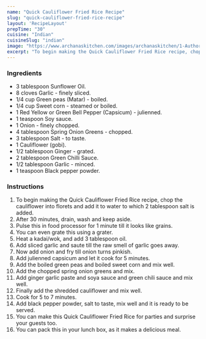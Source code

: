 ---
name: "Quick Cauliflower Fried Rice Recipe"
slug: "quick-cauliflower-fried-rice-recipe"
layout: 'RecipeLayout'
prepTime: "30"
cuisine: "Indian"
cuisineSlug: "indian"
image: "https://www.archanaskitchen.com/images/archanaskitchen/1-Author/Raksha_Kamat/15_Minute_Cauliflower_Fried_Rice.jpg"
excerpt: "To begin making the Quick Cauliflower Fried Rice recipe, chop the cauliflower into florets and add it to water to which 2 tablespoon salt is added"
---

### Ingredients

- 3 tablespoon Sunflower Oil.
- 8 cloves Garlic - finely sliced.
- 1/4 cup Green peas (Matar) - boiled.
- 1/4 cup Sweet corn - steamed or boiled.
- 1 Red Yellow or Green Bell Pepper (Capsicum) - julienned.
- 1 teaspoon Soy sauce.
- 1 Onion - finely chopped.
- 4 tablespoon Spring Onion Greens - chopped.
- 3 tablespoon Salt - to taste.
- 1 Cauliflower (gobi).
- 1/2 tablespoon Ginger - grated.
- 2 tablespoon Green Chilli Sauce.
- 1/2 tablespoon Garlic - minced.
- 1 teaspoon Black pepper powder.

### Instructions

1. To begin making the Quick Cauliflower Fried Rice recipe, chop the cauliflower into florets and add it to water to which 2 tablespoon salt is added.
1. After 30 minutes, drain, wash and keep aside.
1. Pulse this in food processor for 1 minute till it looks like grains.
1. You can even grate this using a grater.
1. Heat a kadai/wok, and add 3 tablespoon oil.
1. Add sliced garlic and saute till the raw smell of garlic goes away.
1. Now add onion and fry till onion turns pinkish.
1. Add julienned capsicum and let it cook for 5 minutes.
1. Add the boiled green peas and boiled sweet corn and mix well.
1. Add the chopped spring onion greens and mix.
1. Add ginger garlic paste and soya sauce and green chili sauce and mix well.
1. Finally add the shredded cauliflower and mix well.
1. Cook for 5 to 7 minutes.
1. Add black pepper powder, salt to taste, mix well and it is ready to be served.
1. You can make this Quick Cauliflower Fried Rice for parties and surprise your guests too.
1. You can pack this in your lunch box, as it makes a delicious meal.
